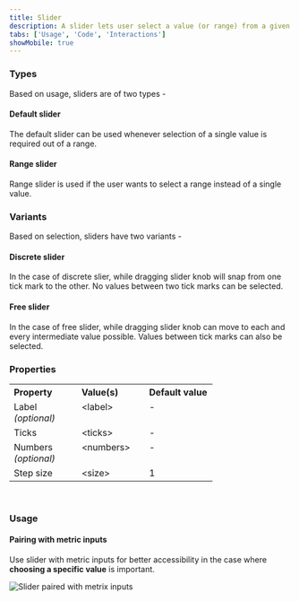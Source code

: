 ```yaml
---
title: Slider
description: A slider lets user select a value (or range) from a given range of values.
tabs: ['Usage', 'Code', 'Interactions']
showMobile: true
---
```


### Types

Based on usage, sliders are of two types -

#### Default slider

The default slider can be used whenever selection of a single value is required out of a range.

<Preview name='components-slider-variants-uncontrolled-slider'/>

#### Range slider

Range slider is used if the user wants to select a range instead of a single value.

<Preview name='components-rangeslider-variants-uncontrolled-slider'/>

### Variants

Based on selection, sliders have two variants -

#### Discrete slider

In the case of discrete slier, while dragging slider knob will snap from one tick mark to the other.
No values between two tick marks can be selected.

<Preview name='components-slider-variants-disctere-slider'/>

#### Free slider

In the case of free slider, while dragging slider knob can move to each and every intermediate value possible. 
Values between tick marks can also be selected.

<Preview name='components-slider-variants-free-slider'/>

### Properties
<table style="width: 100%">
  <tr>
    <th style="width:33%; text-align: left;">Property</th>
    <th style="width:33%; text-align: left;">Value(s)</th>
    <th style="width:33%; text-align: left;">Default value</th>
  </tr>
  <tr style="vertical-align: top">
    <td>Label<br/><em>(optional)</em></td>
    <td>&#60;label&#62;</td>
    <td>-</td>
  </tr>
  <tr style="vertical-align: top">
    <td>Ticks</td>
    <td>&#60;ticks&#62;</td>
    <td>-</td>
  </tr>
  <tr style="vertical-align: top">
    <td>Numbers<br/><em>(optional)</em></td>
    <td>&#60;numbers&#62;</td>
    <td>-</td>
  </tr>
  <tr style="vertical-align: top">
    <td>Step size</td>
    <td>&#60;size&#62;</td>
    <td>1</td>
  </tr>
</table>
<br/>

### Usage

#### Pairing with metric inputs

Use slider with metric inputs for better accessibility in the case where **choosing a specific value** is important. 

![Slider paired with metrix inputs](./images/slider-1.png)

<br/>
<br/>